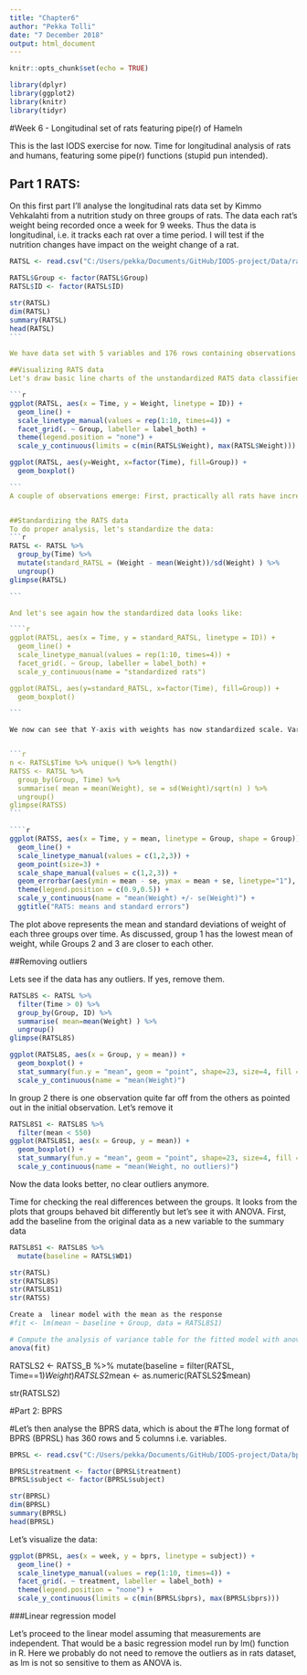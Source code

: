 ```yaml
---
title: "Chapter6"
author: "Pekka Tolli"
date: "7 December 2018"
output: html_document
---
```


```r
knitr::opts_chunk$set(echo = TRUE)

```

```r
library(dplyr)
library(ggplot2)
library(knitr)
library(tidyr)

```


#Week 6 - Longitudinal set of rats featuring pipe(r) of Hameln

This is the last IODS exercise for now. Time for longitudinal analysis of rats and humans, featuring some pipe(r) functions (stupid pun intended). 

## Part 1 RATS:
On this first part  I'll analyse the longitudinal rats data set by Kimmo Vehkalahti from a nutrition study on three groups of rats. The data each rat's weight being recorded once a week for 9 weeks. Thus the data is longitudinal, i.e. it tracks each rat over a time period. I will test if the nutrition changes have impact on the weight change of a rat. 


````r
RATSL <- read.csv("C:/Users/pekka/Documents/GitHub/IODS-project/Data/rats.txt", sep  ="\t", header = T)

RATSL$Group <- factor(RATSL$Group)
RATSL$ID <- factor(RATSL$ID)

str(RATSL)
dim(RATSL)
summary(RATSL)
head(RATSL)
```

We have data set with 5 variables and 176 rows containing observations of 16 rats across 9 weeks of time. 

##Visualizing RATS data
Let's draw basic line charts of the unstandardized RATS data classified by nutrition group: 

```r
ggplot(RATSL, aes(x = Time, y = Weight, linetype = ID)) +
  geom_line() +
  scale_linetype_manual(values = rep(1:10, times=4)) +
  facet_grid(. ~ Group, labeller = label_both) +
  theme(legend.position = "none") + 
  scale_y_continuous(limits = c(min(RATSL$Weight), max(RATSL$Weight)))

ggplot(RATSL, aes(y=Weight, x=factor(Time), fill=Group)) +
  geom_boxplot()

```
A couple of observations emerge: First, practically all rats have increased their weight during the study. Second, group 1 rats were lighter at the beginning and the end of the study. Third, group 2 has a potential outlier (a big rat). 


##Standardizing the RATS data
To do proper analysis, let's standardize the data:
```r
RATSL <- RATSL %>%
  group_by(Time) %>%
  mutate(standard_RATSL = (Weight - mean(Weight))/sd(Weight) ) %>%
  ungroup()
glimpse(RATSL)

```

And let's see again how the standardized data looks like:

````r
ggplot(RATSL, aes(x = Time, y = standard_RATSL, linetype = ID)) +
  geom_line() +
  scale_linetype_manual(values = rep(1:10, times=4)) +
  facet_grid(. ~ Group, labeller = label_both) +
  scale_y_continuous(name = "standardized rats")

ggplot(RATSL, aes(y=standard_RATSL, x=factor(Time), fill=Group)) +
  geom_boxplot()

```

We now can see that Y-axis with weights has now standardized scale. Variability inside the groups was not removed but we made data more suitable for analysis


```r
n <- RATSL$Time %>% unique() %>% length()
RATSS <- RATSL %>%
  group_by(Group, Time) %>%
  summarise( mean = mean(Weight), se = sd(Weight)/sqrt(n) ) %>%
  ungroup()
glimpse(RATSS)
```

````r
ggplot(RATSS, aes(x = Time, y = mean, linetype = Group, shape = Group)) +
  geom_line() +
  scale_linetype_manual(values = c(1,2,3)) +
  geom_point(size=3) +
  scale_shape_manual(values = c(1,2,3)) +
  geom_errorbar(aes(ymin = mean - se, ymax = mean + se, linetype="1"), width=0.3) +
  theme(legend.position = c(0.9,0.5)) +
  scale_y_continuous(name = "mean(Weight) +/- se(Weight)") +
  ggtitle("RATS: means and standard errors")
````

The plot above represents the mean and standard deviations of weight of each three groups over time. As discussed, group 1 has the lowest mean of weight, while Groups 2 and 3 are closer to each other.

##Removing outliers

Lets see if the data has any outliers. If yes, remove them. 
````r
RATSL8S <- RATSL %>%
  filter(Time > 0) %>%
  group_by(Group, ID) %>%
  summarise( mean=mean(Weight) ) %>%
  ungroup()
glimpse(RATSL8S)

ggplot(RATSL8S, aes(x = Group, y = mean)) +
  geom_boxplot() +
  stat_summary(fun.y = "mean", geom = "point", shape=23, size=4, fill = "green") +
  scale_y_continuous(name = "mean(Weight)")
````
In group 2 there is one observation quite far off from the others as pointed out in the initial observation. Let's remove it

```r
RATSL8S1 <- RATSL8S %>%
  filter(mean < 550)
ggplot(RATSL8S1, aes(x = Group, y = mean)) +
  geom_boxplot() +
  stat_summary(fun.y = "mean", geom = "point", shape=23, size=4, fill = "green") +
  scale_y_continuous(name = "mean(Weight, no outliers)")

````
Now the data looks better, no clear outliers anymore.

Time for checking the real differences between the groups. It looks from the plots that groups behaved bit differently but let's see it with ANOVA.
First, add the baseline from the original data as a new variable to the summary data



````r
RATSL8S1 <- RATSL8S %>%
  mutate(baseline = RATSL$WD1)

str(RATSL)
str(RATSL8S)
str(RATSL8S1)
str(RATSS)

Create a  linear model with the mean as the response 
#fit <- lm(mean ~ baseline + Group, data = RATSL8S1)

# Compute the analysis of variance table for the fitted model with anova()
anova(fit)

````


RATSLS2 <- RATSS_B %>%
  mutate(baseline = filter(RATSL, Time==1)$Weight)
RATSLS2$mean <- as.numeric(RATSLS2$mean)

str(RATSLS2)




#Part 2: BPRS

#Let's then analyse the BPRS data, which is about the 
#The long format of BPRS (BPRSL) has 360 rows and 5 columns i.e. variables.

``` r
BPRSL <- read.csv("C:/Users/pekka/Documents/GitHub/IODS-project/Data/bprs.txt", sep  ="\t", header = T)

BPRSL$treatment <- factor(BPRSL$treatment)
BPRSL$subject <- factor(BPRSL$subject)

str(BPRSL)
dim(BPRSL)
summary(BPRSL)
head(BPRSL)
```


Let's visualize the data:
``` r
ggplot(BPRSL, aes(x = week, y = bprs, linetype = subject)) +
  geom_line() +
  scale_linetype_manual(values = rep(1:10, times=4)) +
  facet_grid(. ~ treatment, labeller = label_both) +
  theme(legend.position = "none") + 
  scale_y_continuous(limits = c(min(BPRSL$bprs), max(BPRSL$bprs)))
```

###Linear regression model

Let's proceed to the linear model assuming that measurements are independent. That would be a basic regression model run by lm() function in R. Here we probably do not need to remove the outliers as in rats dataset, as lm is not so sensitive to them as ANOVA is.

